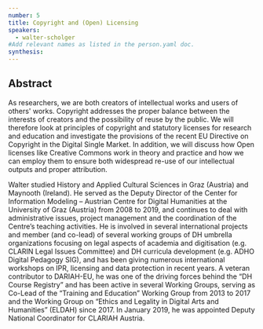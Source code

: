 ```yaml
---
number: 5
title: Copyright and (Open) Licensing
speakers:
  - walter-scholger
#Add relevant names as listed in the person.yaml doc.
synthesis:
---
```


## Abstract

As researchers, we are both creators of intellectual works and users of others'
works. Copyright addresses the proper balance between the interests of creators
and the possibility of reuse by the public. We will therefore look at principles
of copyright and statutory licenses for research and education and investigate
the provisions of the recent EU Directive on Copyright in the Digital Single
Market. In addition, we will discuss how Open licenses like Creative Commons
work in theory and practice and how we can employ them to ensure both widespread
re-use of our intellectual outputs and proper attribution.

<Youtube
  id="pXyJqbe7poQ"
  caption="Walter Scholger - Copyright and (Open) licensing"
/>

<Download download="docs/5.1 Scholger.pdf" />

<Speakers>

<Speaker speaker="walter-scholger">

Walter studied History and Applied Cultural Sciences in Graz (Austria) and
Maynooth (Ireland). He served as the Deputy Director of the Center for
Information Modeling – Austrian Centre for Digital Humanities at the University
of Graz (Austria) from 2008 to 2019, and continues to deal with administrative
issues, project management and the coordination of the Centre’s teaching
activities. He is involved in several international projects and member (and
co-lead) of several working groups of DH umbrella organizations focusing on
legal aspects of academia and digitisation (e.g. CLARIN Legal Issues Committee)
and DH curricula development (e.g. ADHO Digital Pedagogy SIG), and has been
giving numerous international workshops on IPR, licensing and data protection in
recent years. A veteran contributor to DARIAH-EU, he was one of the driving
forces behind the “DH Course Registry” and has been active in several Working
Groups, serving as Co-Lead of the “Training and Education” Working Group from
2013 to 2017 and the Working Group on “Ethics and Legality in Digital Arts and
Humanities” (ELDAH) since 2017. In January 2019, he was appointed Deputy
National Coordinator for CLARIAH Austria.

</Speaker>

</Speakers>

